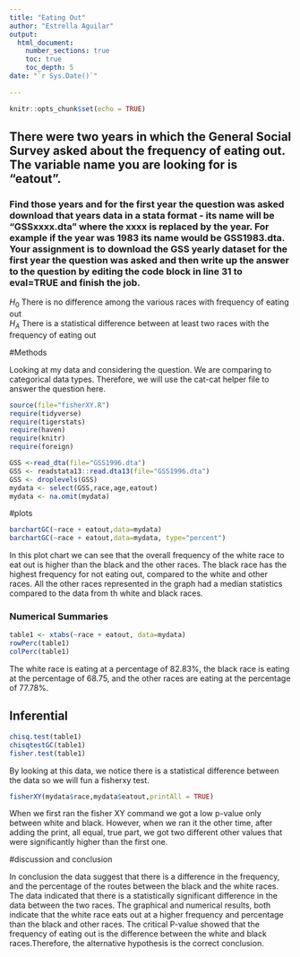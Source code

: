 ```yaml
---
title: "Eating Out"
author: "Estrella Aguilar"
output: 
  html_document:
    number_sections: true
    toc: true
    toc_depth: 5
date: "`r Sys.Date()`"    
    
---
```


```r
knitr::opts_chunk$set(echo = TRUE)
```

## There were two years in which the General Social Survey asked about the frequency of eating out. The variable name you are looking for is "eatout".
### Find those years and for the first year the question was asked download that years data in a stata format - its name will be "GSSxxxx.dta" where the xxxx is replaced by the year.  For example if the year was 1983 its name would be GSS1983.dta. Your assignment is to download the GSS yearly dataset for the first year the question was asked and then  write up the answer to the question by editing the  code block in line 31 to eval=TRUE and finish the job. 

$H_0$ There is no difference among the various races with frequency of eating out  
$H_A$ There is a statistical difference between at least two races with the frequency of eating out  


#Methods


Looking at my data and considering the question. We are comparing to categorical data types. Therefore, we will use the cat-cat helper file to answer the question here.



```r
source(file="fisherXY.R")
require(tidyverse)
require(tigerstats)
require(haven)
require(knitr)
require(foreign)
```
```r
GSS <-read_dta(file="GSS1996.dta")
GSS <- readstata13::read.dta13(file="GSS1996.dta")
GSS <- droplevels(GSS)
mydata <- select(GSS,race,age,eatout)
mydata <- na.omit(mydata)
```


#plots

```r
barchartGC(~race + eatout,data=mydata)
barchartGC(~race + eatout,data=mydata, type="percent")

```

In this plot chart we can see that the overall frequency of the white race to eat out is higher than the black and the other races. The black race has the highest frequency for not eating out, compared to the white and other races. All the other races represented in the graph had a median statistics compared to the data from th white and black races.



### Numerical Summaries  

```r
table1 <- xtabs(~race + eatout, data=mydata)
rowPerc(table1)
colPerc(table1)
```

The white race is eating at a percentage of 82.83%, the black race is eating at the percentage of 68.75, and the other races are eating at the percentage of 77.78%. 


## Inferential  

```r
chisq.test(table1)
chisqtestGC(table1)
fisher.test(table1)
```

By looking at this data, we notice there is a statistical difference between the data so we will fun a fisherxy test.  


```r
fisherXY(mydata$race,mydata$eatout,printAll = TRUE)
```
When we first ran the fisher XY command we got a low p-value only between white and black. However, when we ran it the other time, after adding the print, all equal, true part, we got two different other values that were significantly higher than the first one.



#discussion and conclusion

In conclusion the data suggest that there is a difference in the frequency, and the percentage of the routes between the black and the white races. The data indicated that there is a statistically significant difference in the data between the two races. The graphical and  numerical results, both indicate that the white race eats out at a higher frequency and percentage than the black and other races. The critical P-value showed that the frequency of eating out is the difference between the white and black races.Therefore, the alternative hypothesis is the correct conclusion.
